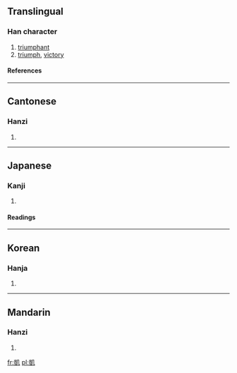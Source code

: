 {{see|凯}}

==Translingual==
===Han character===
{{Han char|rad=几|as=10|sn=12|four=2711<sub>0</sub>|canj=山廿竹弓 (UTHN)}}
# [[triumphant]]
# [[triumph]], [[victory]]
====References====
{{Han ref|kx=0134.310|dkj=01790|dj=0300.170|hdz=10278.130|uh=51F1|ud=20977|bh=B3CD|bd=46029}}
----
==Cantonese==
===Hanzi===
{{yue-hanzi|jyut=|y=hoi2}}
# {{defn|Cantonese}}
----
==Japanese==
===Kanji===
{{ja-kanji|grade=|rs=几10}}
# {{defn|Japanese}}
====Readings====
{{ja-readings|on=[[がい]] (gai), [[かい]] (kai)|kun=[[かちどき]] (kachidoki), [[やわらぐ]] (yawaragu)}}
----
==Korean==
===Hanja===
{{ko-hanja|hangeul=개|rv=gae|mr=kae}}
# {{defn|Korean}}
----
==Mandarin==
===Hanzi===
{{cmn-hanzi|sim=凯|pin=[[kǎi]] (kai3)|wg=k'ai<sup>3</sup>}}
# {{defn|Mandarin}}

[[fr:凱]]
[[pl:凱]]